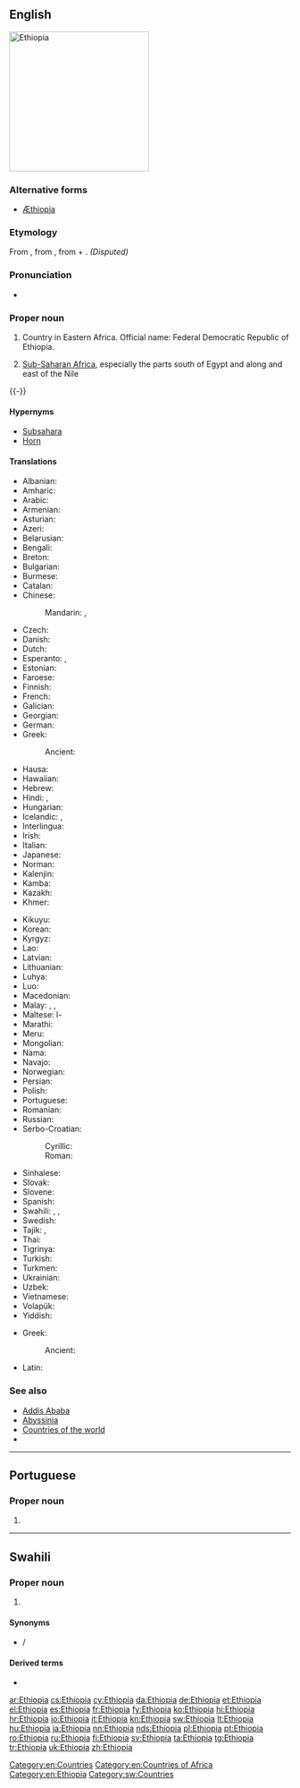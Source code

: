 ==English==
[[Image:Ethiopia (Africa orthographic projection).svg|250px|thumb|right|Ethiopia]]
{{wikipedia}}
{{wikipedia|Aethiopia (Classical Greek term)}}

===Alternative forms===
* [[Æthiopia]] {{qualifier|archaic}}

===Etymology===
From {{etyl|grc|en}} {{term|lang=grc|Αἰθιοπία|tr=Aithiopia}}, from {{term|lang=grc|Αἰθίοψ|tr=Aithiops||charred complexion}}, from {{term|lang=grc|αἴθω|tr=aithō||I burn}} + {{term|lang=grc|ὤψ|tr=ōps||eye, face, complexion}}. ''(Disputed)''

===Pronunciation===
* {{IPA|/iθiˈoʊpiə/|lang=en}}

===Proper noun===
{{en-proper noun}}

# Country in Eastern Africa. Official name: Federal Democratic Republic of Ethiopia.
# {{context|historical|lang=en}} [[sub-Saharan Africa|Sub-Saharan Africa]], especially the parts south of Egypt and along and east of the Nile

{{-}}

====Hypernyms====
* [[Subsahara]]
* [[Horn]]

====Translations====
{{trans-top|country in Eastern Africa}}
* Albanian: {{t|sq|Etiopi|f}}
* Amharic: {{t|am|ኢትዮጵያ|tr=ʾityop̣pya|sc=Ethi}}
* Arabic: {{t|ar|إِثِيُوبِيَا|f|sc=Arab}}
* Armenian: {{t|hy|Եթովպիա}}
* Asturian: {{t+|ast|Etiopía}}
* Azeri: {{t+|az|Efiopiya}}
* Belarusian: {{t|be|Эфіо́пія|f}}
* Bengali: {{t|bn|ইথিওপিয়া|tr=ithi'opiẏa|sc=Beng}}
* Breton: {{t|br|Etiopia}}
* Bulgarian: {{t|bg|Етио́пия|f}}
* Burmese: {{t|my|အီသီယိုးပီးယားနိုင်ငံ|sc=Mymr}}
* Catalan: {{t+|ca|Etiòpia|f}}
* Chinese:
*: Mandarin: {{t+|cmn|埃塞俄比亞|sc=Hani}}, {{t+|cmn|埃塞俄比亚|tr=Āisài'ébǐyà|sc=Hani}}
* Czech: {{t+|cs|Etiopie|f}}
* Danish: {{t+|da|Etiopien}}
* Dutch: {{t+|nl|Ethiopië}}
* Esperanto: {{t|eo|Etiopio}}, {{t|eo|Etiopujo}}
* Estonian: {{t+|et|Etioopia}}
* Faroese: {{t|fo|Etiopia|f|n}}
* Finnish: {{t+|fi|Etiopia}}
* French: {{t+|fr|Éthiopie}}
* Galician: {{t+|gl|Etiopía}}
* Georgian: {{t|ka|ეთიოპია|sc=Geor}}
* German: {{t+|de|Äthiopien|n}}
* Greek: {{t+|el|Αιθιοπία|f}}
*: Ancient: {{t|grc|Αἰθιοπία|f|sc=polytonic}}
* Hausa: {{t|ha|Habasha|f|alt=Habashà}}
* Hawaiian: {{t|haw|ʻAikiopa}}
* Hebrew: {{t|he|אתיופיה|f}} {{rftranslit|he}}
* Hindi: {{t+|hi|इथियोपिया}}, {{t+|hi|हबश|sc=Deva}}
* Hungarian: {{t+|hu|Etiópia}}
* Icelandic: {{t+|is|Eþíópía|f}}, {{t+|is|Etíópía|f}}
* Interlingua: {{t|ia|Ethiopia}}
* Irish: {{t|ga|Aetóip|f|alt=an Aetóip}}
* Italian: {{t+|it|Etiopia|f}}
* Japanese: {{t+|ja|エチオピア|tr=Echiopia}}
* Norman: {{t|nrf|Êthiopie|f}}
* Kalenjin: {{t|kln|Ethiopia}}
* Kamba: {{t|kam|Ethiopia}}
* Kazakh: {{t|kk|Эфиопия|sc=Cyrl}}
* Khmer: {{t|km|អេត្យូពី|tr=eityopi|sc=Khmr}}
{{trans-mid}}
* Kikuyu: {{t|ki|Ethiopia}}
* Korean: {{t+|ko|^에티오피아|sc=Hang}}
* Kyrgyz: {{t|ky|Эфиопия|sc=Cyrl}}
* Lao: {{t|lo|ເອທິໂອປີ|sc=Laoo}}
* Latvian: {{t+|lv|Etiopija|f}}
* Lithuanian: {{t+|lt|Etiopija|f}}
* Luhya: {{t|luy|Ethiopia}}
* Luo: {{t|luo|Ethiopia}}
* Macedonian: {{t+|mk|Етио́пија|f}}
* Malay: {{t|ms|Habsyah}}, {{t|ms|Ethiopia}}, {{qualifier|historical}} {{t|ms|Abessinia}}
* Maltese: l-{{t|mt|Etjopja}}
* Marathi: {{t|mr|इथियोपिया|m|sc=Deva}}
* Meru: {{t|mer|Ethiopia}}
* Mongolian: {{t+|mn|Этиоп|sc=Cyrl}}
* Nama: {{t|naq|Itopiab|m}}
* Navajo: {{t|nv|Iithiyópya}}
* Norwegian: {{t+|no|Etiopia}}
* Persian: {{t+|fa|اتیوپی|tr=etyupi}}
* Polish: {{t+|pl|Etiopia|f}}
* Portuguese: {{t+|pt|Etiópia|f}}
* Romanian: {{t|ro|Etiopia|f}}
* Russian: {{t+|ru|Эфио́пия|f}}
* Serbo-Croatian:
*: Cyrillic: {{t|sh|Етиопија|f|sc=Cyrl}}
*: Roman: {{t+|sh|Etiopija|f}}
* Sinhalese: {{t|si|ඉතියෝපියාව|sc=Sinh}}
* Slovak: {{t|sk|Etiópia|f}}
* Slovene: {{t|sl|Etiópija|f}}
* Spanish: {{t+|es|Etiopía|f}}
* Swahili: {{t+|sw|Uhabeshi}}, {{t|sw|Habeshi}}, {{t|sw|Ethiopia}}
* Swedish: {{t+|sv|Etiopien}}
* Tajik: {{t+|tg|Этиупия|sc=Cyrl}}, {{t|tg|Эфиопия|sc=Cyrl}}
* Thai: {{t+|th|เอธิโอเปีย|tr=aytíoh-bpia}}
* Tigrinya: {{t+|ti|ኢትዮጵያ|tr=ʾityop̣pya|sc=Ethi}}
* Turkish: {{t+|tr|Etyopya}}
* Turkmen: {{t|tk|Efiopiýa}}
* Ukrainian: {{t+|uk|Ефіо́пія|f}}
* Uzbek: {{t+|uz|Efiopiya}}
* Vietnamese: {{t|vi|Ethiopia}}
* Volapük: {{t+|vo|Lätiopän}}
* Yiddish: {{t|yi|עטיאָפּיע|sc=Hebr}}
{{trans-bottom}}

{{trans-top|Sub-Saharan Africa (historical)}}
* Greek:
*: Ancient: {{t|grc|Αἰθιοπία|f|sc=polytonic}}
{{trans-mid}}
* Latin: {{t|la|Aethiopia|f}}
{{trans-bottom}}

===See also===
* [[Addis Ababa]]
* [[Abyssinia]]
* [[Appendix:Countries of the world|Countries of the world]]
* {{projectlink|wikipedia}}

[[Category:en:Countries]]
[[Category:en:Countries of Africa]]
[[Category:en:Ethiopia]]

----

==Portuguese==

===Proper noun===
{{pt-proper noun|f}}

# {{pt-obsolete-hellenism|Etiópia}}

----

==Swahili==

===Proper noun===
{{head|sw|proper noun}}

# {{l|en|Ethiopia}}

====Synonyms====
* {{l|sw|Uhabeshi}}/{{l|sw|Habeshi}}

====Derived terms====
* {{l|sw|Mwethiopia}}

[[Category:sw:Countries]]

[[ar:Ethiopia]]
[[cs:Ethiopia]]
[[cy:Ethiopia]]
[[da:Ethiopia]]
[[de:Ethiopia]]
[[et:Ethiopia]]
[[el:Ethiopia]]
[[es:Ethiopia]]
[[fr:Ethiopia]]
[[fy:Ethiopia]]
[[ko:Ethiopia]]
[[hi:Ethiopia]]
[[hr:Ethiopia]]
[[io:Ethiopia]]
[[it:Ethiopia]]
[[kn:Ethiopia]]
[[sw:Ethiopia]]
[[lt:Ethiopia]]
[[hu:Ethiopia]]
[[ja:Ethiopia]]
[[nn:Ethiopia]]
[[nds:Ethiopia]]
[[pl:Ethiopia]]
[[pt:Ethiopia]]
[[ro:Ethiopia]]
[[ru:Ethiopia]]
[[fi:Ethiopia]]
[[sv:Ethiopia]]
[[ta:Ethiopia]]
[[tg:Ethiopia]]
[[tr:Ethiopia]]
[[uk:Ethiopia]]
[[zh:Ethiopia]]